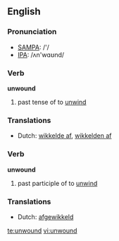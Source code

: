==English==

===Pronunciation===
*[[w:SAMPA|SAMPA]]: /'/
*[[w:IPA|IPA]]: /ʌn'wɑʊnd/

===Verb===
'''unwound'''

# past tense of to [[unwind]]

===Translations===
*Dutch: [[wikkelde af]], [[wikkelden af]]

===Verb===
'''unwound'''

# past participle of to [[unwind]]

===Translations===
*Dutch: [[afgewikkeld]]

[[te:unwound]]
[[vi:unwound]]